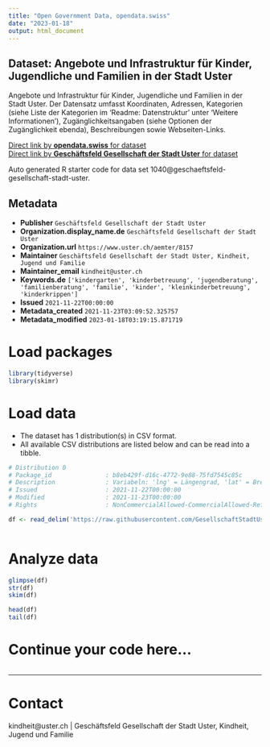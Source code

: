 ```yaml
---
title: "Open Government Data, opendata.swiss"
date: "2023-01-18"
output: html_document
---
```


## Dataset: Angebote und Infrastruktur für Kinder, Jugendliche und Familien in der Stadt Uster

Angebote und Infrastruktur für Kinder, Jugendliche und Familien in der Stadt Uster. Der Datensatz umfasst Koordinaten, Adressen, Kategorien (siehe Liste der Kategorien im 'Readme: Datenstruktur' unter 'Weitere Informationen'), Zugänglichkeitsangaben (siehe Optionen der Zugänglichkeit ebenda), Beschreibungen sowie Webseiten-Links.

[Direct link by **opendata.swiss** for dataset](https://opendata.swiss/de/dataset/angebote-und-infrastruktur-fur-kinder-jugendliche-und-familien-in-uster)<br>
[Direct link by **Geschäftsfeld Gesellschaft der Stadt Uster** for dataset](https://github.com/GesellschaftStadtUster/kind-jugend-fam_angebote)

Auto generated R starter code for data set 1040@geschaeftsfeld-gesellschaft-stadt-uster.

## Metadata

- **Publisher** `Geschäftsfeld Gesellschaft der Stadt Uster`
- **Organization.display_name.de** `Geschäftsfeld Gesellschaft der Stadt Uster`
- **Organization.url** `https://www.uster.ch/aemter/8157`
- **Maintainer** `Geschäftsfeld Gesellschaft der Stadt Uster, Kindheit, Jugend und Familie`
- **Maintainer_email** `kindheit@uster.ch`
- **Keywords.de** `['kindergarten', 'kinderbetreuung', 'jugendberatung', 'familienberatung', 'familie', 'kinder', 'kleinkinderbetreuung', 'kinderkrippen']`
- **Issued** `2021-11-22T00:00:00`
- **Metadata_created** `2021-11-23T03:09:52.325757`
- **Metadata_modified** `2023-01-18T03:19:15.871719`


# Load packages

```r

library(tidyverse)
library(skimr)

```

# Load data

-   The dataset has 1 distribution(s) in CSV format.
-   All available CSV distributions are listed below and can be read into a tibble.

```r

# Distribution 0
# Package_id               : b8eb429f-d16c-4772-9e88-75fd7545c85c
# Description              : Variabeln: 'lng' = Längengrad, 'lat' = Breitengrad, 'name' = Name des Angebots, 'strasse', 'hausnr', 'plz', 'ort', 'anlage' = Name der Anlage, 'kategorie' = Kategorie des Angebots (siehe Liste der Kategorien im "Readme: Datenstruktur" unter "Weitere Informationen"), 'zugaenglichkeit' = (siehe Optionen der Zugänglichkeit ebenda), 'beschreibung' = Beschreibung des Angebots, 'website' = URL des Angebots.
# Issued                   : 2021-11-22T00:00:00
# Modified                 : 2021-11-23T00:00:00
# Rights                   : NonCommercialAllowed-CommercialAllowed-ReferenceRequired

df <- read_delim('https://raw.githubusercontent.com/GesellschaftStadtUster/kind-jugend-fam_angebote/main/angebote_kjf_uster.csv')



```

# Analyze data

```r

glimpse(df)
str(df)
skim(df)

head(df)
tail(df)

```

# Continue your code here...

```r

```

------------------------------------------------------------------------

# Contact

kindheit@uster.ch | Geschäftsfeld Gesellschaft der Stadt Uster, Kindheit, Jugend und Familie
